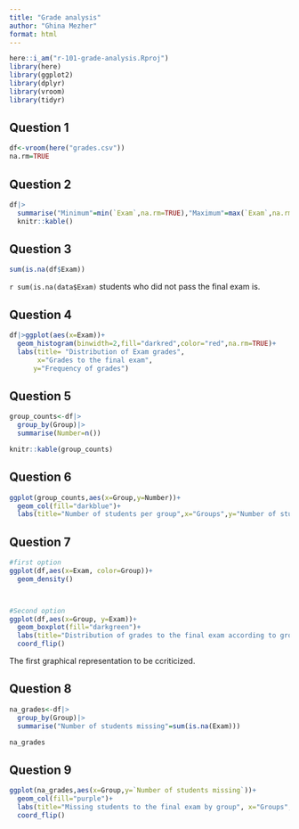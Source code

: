 ```yaml
---
title: "Grade analysis"
author: "Ghina Mezher"
format: html
---
```


```r
here::i_am("r-101-grade-analysis.Rproj")
library(here)
library(ggplot2)
library(dplyr)
library(vroom)
library(tidyr)
```

## Question 1
```r
df<-vroom(here("grades.csv"))
na.rm=TRUE
```
## Question 2
```r
df|>
  summarise("Minimum"=min(`Exam`,na.rm=TRUE),"Maximum"=max(`Exam`,na.rm=TRUE),"Median"=median(`Exam`,na.rm=TRUE),"Mean"=mean(`Exam`,na.rm=TRUE))|>
  knitr::kable()
```
## Question 3
```r
sum(is.na(df$Exam))
```

`r sum(is.na(data$Exam)` students who did not pass the final exam is. 

## Question 4
```r
df|>ggplot(aes(x=Exam))+
  geom_histogram(binwidth=2,fill="darkred",color="red",na.rm=TRUE)+
  labs(title= "Distribution of Exam grades",
       x="Grades to the final exam",
      y="Frequency of grades")
```


## Question 5
```r
group_counts<-df|>
  group_by(Group)|>
  summarise(Number=n())

knitr::kable(group_counts)
```
## Question 6
```r
ggplot(group_counts,aes(x=Group,y=Number))+
  geom_col(fill="darkblue")+
  labs(title="Number of students per group",x="Groups",y="Number of students")
```
## Question 7
```r
#first option
ggplot(df,aes(x=Exam, color=Group))+
  geom_density()



#Second option
ggplot(df,aes(x=Group, y=Exam))+
  geom_boxplot(fill="darkgreen")+
  labs(title="Distribution of grades to the final exam according to groups",x="Groups",y="Grades to the final exam")+
  coord_flip()
```
The first graphical representation to be ccriticized.

## Question 8
```r
na_grades<-df|>
  group_by(Group)|>
  summarise("Number of students missing"=sum(is.na(Exam)))

na_grades
```
## Question 9
```r
ggplot(na_grades,aes(x=Group,y=`Number of students missing`))+
  geom_col(fill="purple")+
  labs(title="Missing students to the final exam by group", x="Groups",y="Number of missing students")+
  coord_flip()
```



